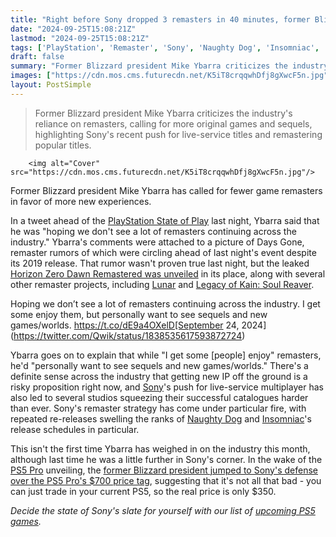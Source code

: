 ```yaml
---
title: "Right before Sony dropped 3 remasters in 40 minutes, former Blizzard president echoed gamers tired of remasters: 'Personally want to see sequels and new games'"
date: "2024-09-25T15:08:21Z"
lastmod: "2024-09-25T15:08:21Z"
tags: ['PlayStation', 'Remaster', 'Sony', 'Naughty Dog', 'Insomniac', 'Industry', 'IP', 'Live Service']
draft: false
summary: "Former Blizzard president Mike Ybarra criticizes the industry's reliance on remasters, calling for more original games and sequels, highlighting Sony's recent push for live-service titles and remastering popular titles."
images: ["https://cdn.mos.cms.futurecdn.net/K5iT8crqqwhDfj8gXwcF5n.jpg"]
layout: PostSimple
---
```

> Former Blizzard president Mike Ybarra criticizes the industry's reliance on remasters, calling for more original games and sequels, highlighting Sony's recent push for live-service titles and remastering popular titles.


        <img alt="Cover" src="https://cdn.mos.cms.futurecdn.net/K5iT8crqqwhDfj8gXwcF5n.jpg"/>
        
Former Blizzard president Mike Ybarra has called for fewer game remasters in favor of more new experiences.

In a tweet ahead of the [PlayStation State of Play](https://www.gamesradar.com/tag/playstation-state-of-play/) last night, Ybarra said that he was "hoping we don't see a lot of remasters continuing across the industry." Ybarra's comments were attached to a picture of Days Gone, remaster rumors of which were circling ahead of last night's event despite its 2019 release. That rumor wasn't proven true last night, but the leaked [Horizon Zero Dawn Remastered was unveiled](https://www.gamesradar.com/games/horizon/horizon-zero-dawns-remaster-is-real-and-it-improves-the-open-world-game-to-match-the-visuals-of-its-sequel/) in its place, along with several other remaster projects, including [Lunar](https://www.gamesradar.com/games/jrpg/after-25-years-two-classic-jrpgs-are-coming-back-to-life-with-the-definitive-lunar-remastered-collection-out-this-spring/) and [Legacy of Kain: Soul Reaver](https://www.gamesradar.com/games/adventure/legacy-of-kain-soul-reaver-the-cult-classic-m-rated-zelda-like-from-the-tomb-raider-devs-is-finally-getting-its-remaster-according-to-rogue-playstation-store-listing/).

Hoping we don’t see a lot of remasters continuing across the industry. I get some enjoy them, but personally want to see sequels and new games/worlds. https://t.co/dE9a4OXelD[September 24, 2024](https://twitter.com/Qwik/status/1838535617593872724)

Ybarra goes on to explain that while "I get some [people] enjoy" remasters, he'd "personally want to see sequels and new games/worlds." There's a definite sense across the industry that getting new IP off the ground is a risky proposition right now, and [Sony](https://www.gamesradar.com/tag/sony/)'s push for live-service multiplayer has also led to several studios squeezing their successful catalogues harder than ever. Sony's remaster strategy has come under particular fire, with repeated re-releases swelling the ranks of [Naughty Dog](https://www.gamesradar.com/tag/naughty-dog/) and [Insomniac](https://www.gamesradar.com/tag/insomniac-games/)'s release schedules in particular.

This isn't the first time Ybarra has weighed in on the industry this month, although last time he was a little further in Sony's corner. In the wake of the [PS5 Pro](https://www.gamesradar.com/ps5-pro-guide/) unveiling, the [former Blizzard president jumped to Sony's defense over the PS5 Pro's $700 price tag](https://www.gamesradar.com/platforms/ps5/former-blizzard-boss-says-the-dollar700-ps5-pro-is-really-more-like-a-dollar350-upgrade-because-its-aimed-at-people-who-can-trade-in-their-ps5s-at-places-like-gamestop/), suggesting that it's not all that bad - you can just trade in your current PS5, so the real price is only $350.

*Decide the state of Sony's slate for yourself with our list of *[<em>upcoming PS5 games</em>](https://www.gamesradar.com/upcoming-ps5-games/)*.*
        